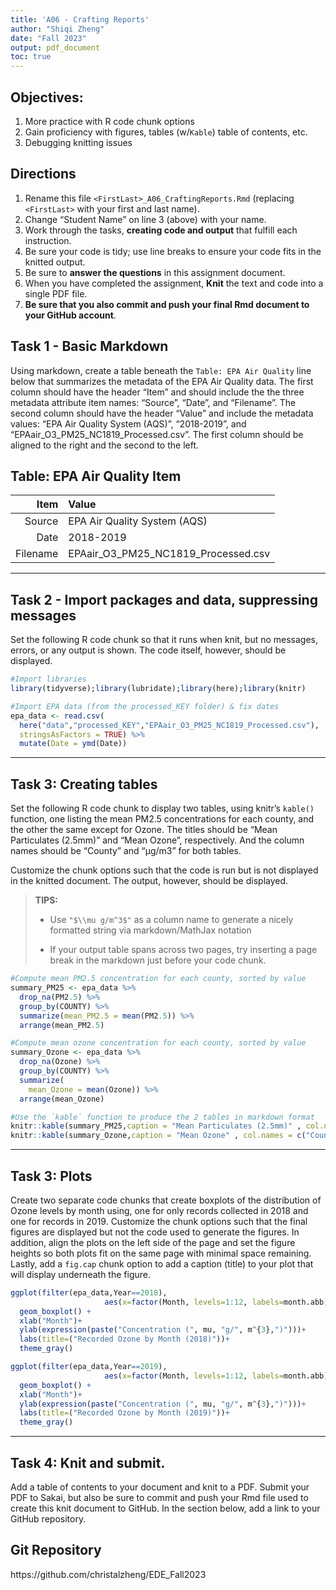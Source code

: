 ```yaml
---
title: 'A06 - Crafting Reports'
author: "Shiqi Zheng" 
date: "Fall 2023"
output: pdf_document
toc: true
---
```


## Objectives:

1.  More practice with R code chunk options
2.  Gain proficiency with figures, tables (w/`Kable`) table of contents, etc.
3.  Debugging knitting issues

## Directions

1.  Rename this file `<FirstLast>_A06_CraftingReports.Rmd` (replacing `<FirstLast>` with your first and last name).
2.  Change "Student Name" on line 3 (above) with your name.
3.  Work through the tasks, **creating code and output** that fulfill each instruction.
4.  Be sure your code is tidy; use line breaks to ensure your code fits in the knitted output.
5.  Be sure to **answer the questions** in this assignment document.
6.  When you have completed the assignment, **Knit** the text and code into a single PDF file.
7.  **Be sure that you also commit and push your final Rmd document to your GitHub account**.

## Task 1 - Basic Markdown

Using markdown, create a table beneath the `Table: EPA Air Quality` line below that summarizes the metadata of the EPA Air Quality data. The first column should have the header "Item" and should include the the three metadata attribute item names: "Source", "Date", and "Filename". The second column should have the header "Value" and include the metadata values: "EPA Air Quality System (AQS)", "2018-2019", and "EPAair_O3_PM25_NC1819_Processed.csv". The first column should be aligned to the right and the second to the left.

Table: EPA Air Quality Item 
---
Item  | Value
-------------:|:-------------
Source  | EPA Air Quality System (AQS)
Date  | 2018-2019
Filename  | EPAair_O3_PM25_NC1819_Processed.csv

------------------------------------------------------------------------

## Task 2 - Import packages and data, suppressing messages

Set the following R code chunk so that it runs when knit, but no messages, errors, or any output is shown. The code itself, however, should be displayed.

```r
#Import libraries
library(tidyverse);library(lubridate);library(here);library(knitr)

#Import EPA data (from the processed_KEY folder) & fix dates
epa_data <- read.csv(
  here("data","processed_KEY","EPAair_O3_PM25_NC1819_Processed.csv"),
  stringsAsFactors = TRUE) %>% 
  mutate(Date = ymd(Date))
```

------------------------------------------------------------------------

## Task 3: Creating tables

Set the following R code chunk to display two tables, using knitr's `kable()` function, one listing the mean PM2.5 concentrations for each county, and the other the same except for Ozone. The titles should be "Mean Particulates (2.5mm)" and "Mean Ozone", respectively. And the column names should be "County" and "µg/m3" for both tables.

Customize the chunk options such that the code is run but is not displayed in the knitted document. The output, however, should be displayed.

> **TIPS:**
>
> -   Use `"$\\mu g/m^3$"` as a column name to generate a nicely formatted string via markdown/MathJax notation
>
> -   If your output table spans across two pages, try inserting a page break in the markdown just before your code chunk.

```r
#Compute mean PM2.5 concentration for each county, sorted by value
summary_PM25 <- epa_data %>% 
  drop_na(PM2.5) %>% 
  group_by(COUNTY) %>% 
  summarize(mean_PM2.5 = mean(PM2.5)) %>% 
  arrange(mean_PM2.5)

#Compute mean ozone concentration for each county, sorted by value
summary_Ozone <- epa_data %>% 
  drop_na(Ozone) %>% 
  group_by(COUNTY) %>% 
  summarize(
    mean_Ozone = mean(Ozone)) %>% 
  arrange(mean_Ozone)

#Use the `kable` function to produce the 2 tables in markdown format
knitr::kable(summary_PM25,caption = "Mean Particulates (2.5mm)" , col.names = c("County", "$\\mu g/m^3$"))
knitr::kable(summary_Ozone,caption = "Mean Ozone" , col.names = c("County", "$\\mu g/m^3$"))

```

------------------------------------------------------------------------

## Task 3: Plots

Create two separate code chunks that create boxplots of the distribution of Ozone levels by month using, one for only records collected in 2018 and one for records in 2019. Customize the chunk options such that the final figures are displayed but not the code used to generate the figures. In addition, align the plots on the left side of the page and set the figure heights so both plots fit on the same page with minimal space remaining. Lastly, add a `fig.cap` chunk option to add a caption (title) to your plot that will display underneath the figure.

```r
ggplot(filter(epa_data,Year==2018),
                     aes(x=factor(Month, levels=1:12, labels=month.abb), y=Ozone))+
  geom_boxplot() +
  xlab("Month")+ 
  ylab(expression(paste("Concentration (", mu, "g/", m^{3},")")))+
  labs(title=("Recorded Ozone by Month (2018)"))+
  theme_gray()
```

```r
ggplot(filter(epa_data,Year==2019),
                     aes(x=factor(Month, levels=1:12, labels=month.abb), y=Ozone))+
  geom_boxplot() +
  xlab("Month")+ 
  ylab(expression(paste("Concentration (", mu, "g/", m^{3},")")))+
  labs(title=("Recorded Ozone by Month (2019)"))+
  theme_gray()
```
------------------------------------------------------------------------

\newpage

## Task 4: Knit and submit.

Add a table of contents to your document and knit to a PDF. Submit your PDF to Sakai, but also be sure to commit and push your Rmd file used to create this knit document to GitHub. In the section below, add a link to your GitHub repository.

## Git Repository
https://github.com/christalzheng/EDE_Fall2023